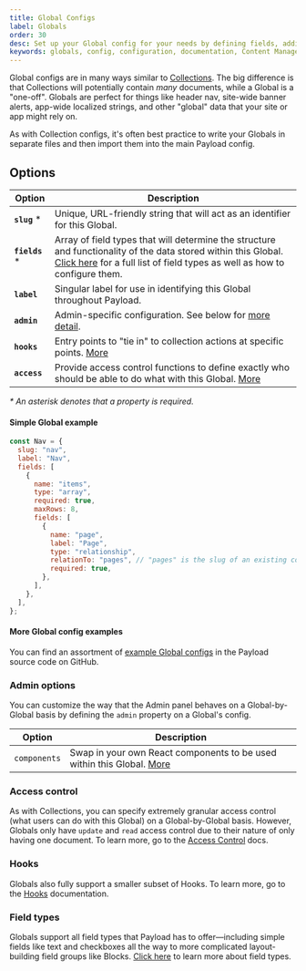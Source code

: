```yaml
---
title: Global Configs
label: Globals
order: 30
desc: Set up your Global config for your needs by defining fields, adding slugs and labels, establishing access control, tying in hooks and more.
keywords: globals, config, configuration, documentation, Content Management System, cms, headless, javascript, node, react, express
---
```


Global configs are in many ways similar to [Collections](/docs/configuration/collections). The big difference is that Collections will potentially contain _many_ documents, while a Global is a "one-off". Globals are perfect for things like header nav, site-wide banner alerts, app-wide localized strings, and other "global" data that your site or app might rely on.

As with Collection configs, it's often best practice to write your Globals in separate files and then import them into the main Payload config.

## Options

| Option          | Description                                                                                                                                                                                                          |
| --------------- | -------------------------------------------------------------------------------------------------------------------------------------------------------------------------------------------------------------------- |
| **`slug`** \*   | Unique, URL-friendly string that will act as an identifier for this Global.                                                                                                                                          |
| **`fields`** \* | Array of field types that will determine the structure and functionality of the data stored within this Global. [Click here](/docs/fields/overview) for a full list of field types as well as how to configure them. |
| **`label`**     | Singular label for use in identifying this Global throughout Payload.                                                                                                                                                |
| **`admin`**     | Admin-specific configuration. See below for [more detail](/docs/configuration/globals#admin-options).                                                                                                                |
| **`hooks`**     | Entry points to "tie in" to collection actions at specific points. [More](/docs/hooks/overview#global-hooks)                                                                                                         |
| **`access`**    | Provide access control functions to define exactly who should be able to do what with this Global. [More](/docs/access-control/overview/#globals)                                                                    |

_\* An asterisk denotes that a property is required._

#### Simple Global example

```js
const Nav = {
  slug: "nav",
  label: "Nav",
  fields: [
    {
      name: "items",
      type: "array",
      required: true,
      maxRows: 8,
      fields: [
        {
          name: "page",
          label: "Page",
          type: "relationship",
          relationTo: "pages", // "pages" is the slug of an existing collection
          required: true,
        },
      ],
    },
  ],
};
```

#### More Global config examples

You can find an assortment of [example Global configs](https://github.com/payloadcms/payload/blob/master/demo/globals) in the Payload source code on GitHub.

### Admin options

You can customize the way that the Admin panel behaves on a Global-by-Global basis by defining the `admin` property on a Global's config.

| Option       | Description                                                                                             |
| ------------ | ------------------------------------------------------------------------------------------------------- |
| `components` | Swap in your own React components to be used within this Global. [More](/docs/admin/components#globals) |

### Access control

As with Collections, you can specify extremely granular access control (what users can do with this Global) on a Global-by-Global basis. However, Globals only have `update` and `read` access control due to their nature of only having one document. To learn more, go to the [Access Control](/docs/access-control/overview) docs.

### Hooks

Globals also fully support a smaller subset of Hooks. To learn more, go to the [Hooks](/docs/hooks/overview) documentation.

### Field types

Globals support all field types that Payload has to offer—including simple fields like text and checkboxes all the way to more complicated layout-building field groups like Blocks. [Click here](/docs/fields/config) to learn more about field types.
